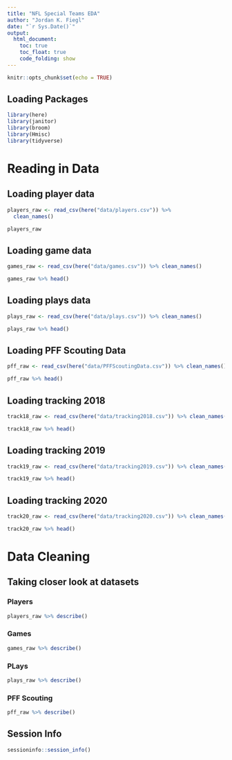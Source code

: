 ```yaml
---
title: "NFL Special Teams EDA"
author: "Jordan K. Fiegl"
date: "`r Sys.Date()`"
output: 
  html_document:
    toc: true
    toc_float: true
    code_folding: show
---
```


```r
knitr::opts_chunk$set(echo = TRUE)
```


## Loading Packages

```r
library(here)
library(janitor)
library(broom)
library(Hmisc)
library(tidyverse)
```

# Reading in Data

## Loading player data

```r
players_raw <- read_csv(here("data/players.csv")) %>% 
  clean_names()

players_raw
```


## Loading game data

```r
games_raw <- read_csv(here("data/games.csv")) %>% clean_names()

games_raw %>% head()
```

## Loading plays data

```r
plays_raw <- read_csv(here("data/plays.csv")) %>% clean_names()

plays_raw %>% head()
```

## Loading PFF Scouting Data

```r
pff_raw <- read_csv(here("data/PFFScoutingData.csv")) %>% clean_names()

pff_raw %>% head()

```

##  Loading tracking 2018

```r
track18_raw <- read_csv(here("data/tracking2018.csv")) %>% clean_names()

track18_raw %>% head()
```




##  Loading tracking 2019

```r
track19_raw <- read_csv(here("data/tracking2019.csv")) %>% clean_names()

track19_raw %>% head()
```


##  Loading tracking 2020

```r
track20_raw <- read_csv(here("data/tracking2020.csv")) %>% clean_names()

track20_raw %>% head()
```



# Data Cleaning

## Taking closer look at datasets

### Players

```r
players_raw %>% describe()
```

### Games

```r
games_raw %>% describe()
```

### PLays


```r
plays_raw %>% describe()
```

### PFF Scouting

```r
pff_raw %>% describe()
```
































## Session Info

```r
sessioninfo::session_info()
```



